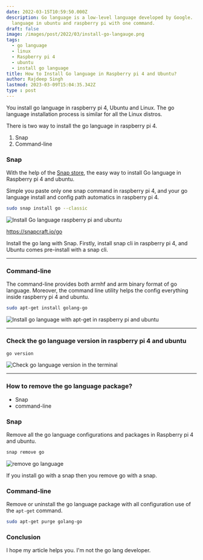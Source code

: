 ```yaml
---
date: 2022-03-15T10:59:50.000Z
description: Go language is a low-level language developed by Google.  You can install go
  language in ubuntu and raspberry pi with one command.
draft: false
image: /images/post/2022/03/install-go-langauge.png
tags:
  - go language
  - linux
  - Raspberry pi 4
  - ubuntu
  - install go language
title: How to Install Go language in Raspberry pi 4 and Ubuntu?
author: Rajdeep Singh
lastmod: 2023-03-09T15:04:35.342Z
type : post
---
```


You install go language in raspberry pi 4, Ubuntu and Linux. The go language
installation process is similar for all the Linux distros.

There is two way to install the go language in raspberry pi 4.

1. Snap
2. Command-line

### Snap

With the help of the [Snap store](https://snapcraft.io/go), the easy way to install Go language in Raspberry pi 4 and ubuntu.

Simple you paste only one snap command in raspberry pi 4, and your go language install and config path automatics in raspberry pi 4.

```bash
sudo snap install go --classic
```

![Install Go language raspberry pi and ubuntu](/images/post/2022/03/carbon--3-.png "Install Go language raspberry pi and ubuntu")

https://snapcraft.io/go

<Alert title="Note" color="blue">
Install the go lang with Snap. Firstly, install snap cli in
raspberry pi 4, and Ubuntu comes pre-install with a snap cli.
</Alert>

---

### Command-line

The command-line provides both armhf and arm binary format of go language.
Moreover, the command line utility helps the config everything inside raspberry
pi 4 and ubuntu.

```bash
sudo apt-get install golang-go
```

![Install go language with apt-get in raspberry pi and ubuntu](/images/post/2022/03/carbon--5-.png "Install go language with apt-get in raspberry pi and ubuntu")

---

### Check the go language version in raspberry pi 4 and ubuntu

```bash
go version
```

![Check go language version in the terminal](/images/post/2022/03/carbon--6--1.png "Check go language version in the terminal")

---

### How to remove the go language package?

- Snap
- command-line

### Snap

Remove all the go language configurations and packages in Raspberry pi 4 and ubuntu.

```bash
snap remove go
```

![remove go language](/images/post/2022/03/carbon--4-.png "remove go language")

<Alert title="Note" color="blue">
If you install go with a snap then you remove go with a snap.
</Alert>

### Command-line

Remove or uninstall the go language package with all configuration use of the `apt-get` command.

```bash
sudo apt-get purge golang-go
```

### Conclusion

I hope my article helps you. I'm not the go lang developer.
